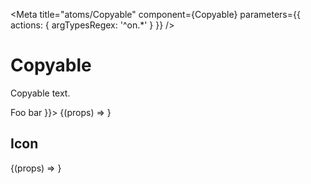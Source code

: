 

<Meta
  title="atoms/Copyable"
  component={Copyable}
  parameters={{ actions: { argTypesRegex: '^on.*' } }}
/>

# Copyable

Copyable text.

<Canvas>
  <Story name="Default" args={{ text: 'Foo bar', children: <Body>Foo bar</Body> }}>
    {(props) => <Copyable {...props} />}
  </Story>
</Canvas>

## Icon

<Canvas>
  <Story name="Icon" args={{ text: 'Foo bar', icon: 'link', fill: '#55b6e2', width: '24px' }}>
    {(props) => <Copyable {...props} />}
  </Story>
</Canvas>
